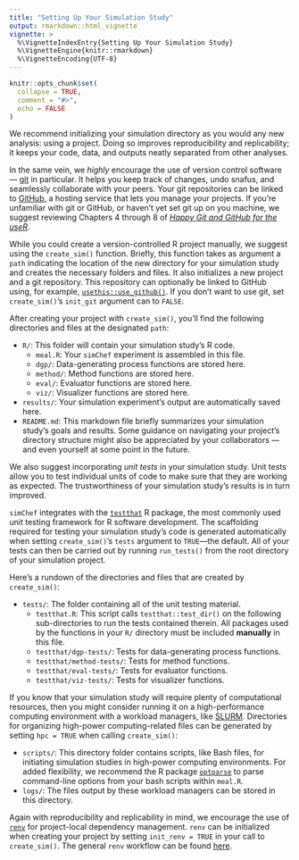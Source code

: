 ```yaml
---
title: "Setting Up Your Simulation Study"
output: rmarkdown::html_vignette
vignette: >
  %\VignetteIndexEntry{Setting Up Your Simulation Study}
  %\VignetteEngine{knitr::rmarkdown}
  %\VignetteEncoding{UTF-8}
---
```


```r
knitr::opts_chunk$set(
  collapse = TRUE,
  comment = "#>",
  echo = FALSE
)
```

We recommend initializing your simulation directory as you would any new
analysis: using a project. Doing so improves reproducibility and replicability;
it keeps your code, data, and outputs neatly separated from other analyses.

In the same vein, we *highly* encourage the use of version control software ---
[git](https://git-scm.com/) in particular. It helps you keep track of changes,
undo snafus, and seamlessly collaborate with your peers. Your git repositories
can be linked to [GitHub](https://github.com/), a hosting service that lets you
manage your projects. If you're unfamiliar with git or GitHub, or haven't yet
set git up on you machine, we suggest reviewing Chapters 4 through 8 of [*Happy
Git and GitHub for the useR*](https://happygitwithr.com/index.html).

While you could create a version-controlled R project manually, we suggest using
the `create_sim()` function. Briefly, this function takes as argument a `path`
indicating the location of the new directory for your simulation study and
creates the necessary folders and files. It also initializes a new project and a
git repository. This repository can optionally be linked to GitHub using, for
example,
[`usethis::use_github()`](https://usethis.r-lib.org/reference/use_github.html).
If you don't want to use git, set `create_sim()`'s `init_git` argument can to
`FALSE`.

After creating your project with `create_sim()`, you'll find the following
directories and files at the designated `path`:

- `R/`: This folder will contain your simulation study's R code.
  - `meal.R`: Your `simChef` experiment is assembled in this file.
  - `dgp/`: Data-generating process functions are stored here.
  - `method/`: Method functions are stored here.
  - `eval/`: Evaluator functions are stored here.
  - `viz/`: Visualizer functions are stored here.
- `results/`: Your simulation experiment's output are automatically saved here.
- `README.md`: This markdown file briefly summarizes your simulation study's
  goals and results. Some guidance on navigating your project's directory
  structure might also be appreciated by your collaborators --- and even
  yourself at some point in the future.

We also suggest incorporating *unit tests* in your simulation study. Unit tests
allow you to test individual units of code to make sure that they are working as
expected. The trustworthiness of your simulation study's results is in turn
improved.

`simChef` integrates with the [`testthat`](https://testthat.r-lib.org/) R
package, the most commonly used unit testing framework for R software
development. The scaffolding required for testing your simulation study's code
is generated automatically when setting `create_sim()`'s `tests` argument to
`TRUE`---the default. All of your tests can then be carried out by running
`run_tests()` from the root directory of your simulation project.

Here's a rundown of the directories and files that are created by
`create_sim()`:

- `tests/`: The folder containing all of the unit testing material.
  - `testthat.R`: This script calls `testthat::test_dir()` on the following
    sub-directories to run the tests contained therein. All packages used by the
    functions in your `R/` directory must be included **manually** in this file.
  - `testthat/dgp-tests/`: Tests for data-generating process functions.
  - `testthat/method-tests/`: Tests for method functions.
  - `testthat/eval-tests/`: Tests for evaluator functions.
  - `testthat/viz-tests/`: Tests for visualizer functions.
  
If you know that your simulation study will require plenty of computational
resources, then you might consider running it on a high-performance computing
environment with a workload managers, like
[SLURM](https://slurm.schedmd.com/documentation.html). Directories for
organizing high-power computing-related files can be generated by setting `hpc =
TRUE` when calling `create_sim()`:

- `scripts/`: This directory folder contains scripts, like Bash files, for
  initiating simulation studies in high-power computing environments. For added
  flexibility, we recommend the R package
  [`optparse`](https://github.com/trevorld/r-optparse) to parse command-line
  options from your bash scripts within `meal.R`.
- `logs/`: The files output by these workload managers can be stored in this
  directory.

Again with reproducibility and replicability in mind, we encourage the use of
[`renv`](https://cran.r-project.org/web/packages/renv/index.html) for
project-local dependency management. `renv` can be initialized when creating
your project by setting `init_renv = TRUE` in your call to `create_sim()`. The
general `renv` workflow can be found
[here](https://rstudio.github.io/renv/articles/renv.html).
